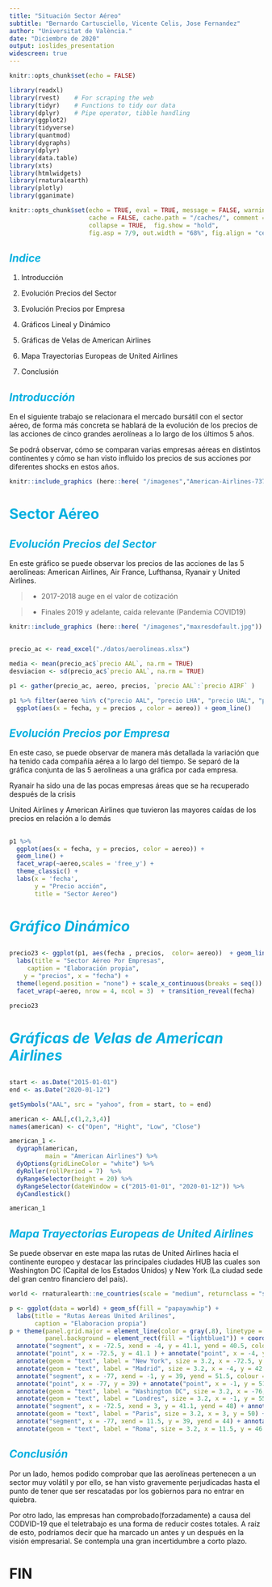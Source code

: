 ---
title: "Situación Sector Aéreo"
subtitle: "Bernardo Cartusciello, Vicente Celis, Jose Fernandez"
author: "Universitat de València."
date: "Diciembre de 2020"
output: ioslides_presentation
widescreen: true
---


```{r setup, include=FALSE}
knitr::opts_chunk$set(echo = FALSE)
```

```{r packages-setup, include = FALSE}
library(readxl)
library(rvest)    # For scraping the web
library(tidyr)    # Functions to tidy our data
library(dplyr)    # Pipe operator, tibble handling
library(ggplot2) 
library(tidyverse)
library(quantmod)
library(dygraphs)
library(dplyr)
library(data.table)
library(xts)
library(htmlwidgets)
library(rnaturalearth)
library(plotly)
library(gganimate)
```

```{r chunk_setup, include=FALSE}
knitr::opts_chunk$set(echo = TRUE, eval = TRUE, message = FALSE, warning = FALSE,
                      cache = FALSE, cache.path = "/caches/", comment = "#>",
                      collapse = TRUE,  fig.show = "hold",
                      fig.asp = 7/9, out.width = "68%", fig.align = "center")
```


## <FONT COLOR="sky-blue">*Indice*</FONT>

1. Introducción

2. Evolución Precios del Sector

3. Evolución Precios por Empresa

4. Gráficos Lineal y Dinámico

4. Gráficas de Velas de American Airlines

5. Mapa Trayectorias Europeas de United Airlines

6. Conclusión


## <FONT COLOR="sky-blue">*Introducción*</FONT> {.smaller}

En el siguiente trabajo se relacionara el mercado bursátil con el sector aéreo, de forma más concreta se hablará de la evolución de los precios de las acciones de cinco grandes aerolíneas a lo largo de los últimos 5 años. 

Se podrá observar, cómo se comparan varias empresas aéreas en distintos continentes y cómo se han visto influido los precios de sus acciones por diferentes shocks en estos años.

```{r, echo=FALSE, eval=TRUE}
knitr::include_graphics (here::here( "/imagenes","American-Airlines-737-Max.jpg"))

```

# <FONT COLOR="sky-blue">Sector Aéreo</FONT> 

## <FONT COLOR="sky-blue">*Evolución Precios del Sector*</FONT> {.smaller}

En este gráfico se puede observar los precios de las acciones de las 5 aerolíneas: American Airlines, Air France, Lufthansa, Ryanair y United Airlines.

> - 2017-2018 auge en el valor de cotización

> - Finales 2019 y adelante, caida relevante (Pandemia COVID19)

```{r, echo=FALSE, eval=TRUE}
knitr::include_graphics (here::here( "/imagenes","maxresdefault.jpg"))

```



##
```{r, echo = FALSE, include = TRUE}

precio_ac <- read_excel("./datos/aerolineas.xlsx")

media <- mean(precio_ac$`precio AAL`, na.rm = TRUE)    
desviacion <- sd(precio_ac$`precio AAL`, na.rm = TRUE) 

p1 <- gather(precio_ac, aereo, precios, `precio AAL`:`precio AIRF` )

p1 %>% filter(aereo %in% c("precio AAL", "precio LHA", "precio UAL", "precio RYA","precio AIRF")) %>% 
  ggplot(aes(x = fecha, y = precios , color = aereo)) + geom_line() 

```




## <FONT COLOR="sky-blue">*Evolución Precios por Empresa*</FONT>

En este caso, se puede observar de manera más detallada la variación que ha tenido cada compañía aérea a lo largo del tiempo. Se separó de la gráfica conjunta de las 5 aerolíneas a una gráfica por cada empresa.

Ryanair ha sido una de las pocas empresas áreas que se ha recuperado después de la crisis

United Airlines y American Airlines que tuvieron las mayores caídas de los precios en relación a lo demás


##
```{r, echo = FALSE, include = TRUE}
p1 %>%
  ggplot(aes(x = fecha, y = precios, color = aereo)) +
  geom_line() +
  facet_wrap(~aereo,scales = 'free_y') +
  theme_classic() +
  labs(x = 'fecha',
       y = "Precio acción",
       title = "Sector Aereo")

```

# <FONT COLOR="sky-blue">*Gráfico Dinámico*</FONT>


##
```{r precio23, echo = FALSE, include = TRUE}

precio23 <- ggplot(p1, aes(fecha , precios,  color= aereo))  + geom_line() + 
  labs(title = "Sector Aéreo Por Empresas",
     caption = "Elaboración propia",
    y = "precios", x = "fecha") +  
  theme(legend.position = "none") + scale_x_continuous(breaks = seq()) + 
  facet_wrap(~aereo, nrow = 4, ncol = 3)  + transition_reveal(fecha)

```

```{r echo= FALSE, eval = TRUE, out.width="80%"}
precio23
```


# <FONT COLOR="sky-blue">*Gráficas de Velas de American Airlines*</FONT> 


##
```{r, echo = FALSE, include = TRUE}

start <- as.Date("2015-01-01")
end <- as.Date("2020-01-12")

getSymbols("AAL", src = "yahoo", from = start, to = end)

american <- AAL[,c(1,2,3,4)]
names(american) <- c("Open", "Hight", "Low", "Close")

american_1 <-
  dygraph(american,
          main = "American Airlines") %>%
  dyOptions(gridLineColor = "white") %>%
  dyRoller(rollPeriod = 7)  %>%
  dyRangeSelector(height = 20) %>%
  dyRangeSelector(dateWindow = c("2015-01-01", "2020-01-12")) %>%
  dyCandlestick()

american_1
```


## <FONT COLOR="sky-blue">*Mapa Trayectorias Europeas de United Airlines*</FONT> {.smaller}

Se puede observar en este mapa las rutas de United Airlines hacia el continente europeo y destacar las principales ciudades HUB las cuales son Washington DC (Capital de los Estados Unidos) y New York (La ciudad sede del gran centro financiero del país).

```{r, echo = FALSE, include = TRUE, results='hide'}

world <- rnaturalearth::ne_countries(scale = "medium", returnclass = "sf")

p <- ggplot(data = world) + geom_sf(fill = "papayawhip") +
  labs(title = "Rutas Aereas United Arilines",
       caption = "Elaboracion propia")
p + theme(panel.grid.major = element_line(color = gray(.8), linetype = "dashed", size = 0.03),
          panel.background = element_rect(fill = "lightblue1")) + coord_sf(xlim = c(-130, 40.00), ylim = c(23, 60), expand = FALSE) +
  annotate("segment", x = -72.5, xend = -4, y = 41.1, yend = 40.5, colour = "black") +
  annotate("point", x = -72.5, y = 41.1 ) + annotate("point", x = -4, y = 40.5 ) +
  annotate(geom = "text", label = "New York", size = 3.2, x = -72.5, y = 43) +
  annotate(geom = "text", label = "Madrid", size = 3.2, x = -4, y = 42.5) +
  annotate("segment", x = -77, xend = -1, y = 39, yend = 51.5, colour = "black") +
  annotate("point", x = -77, y = 39) + annotate("point", x = -1, y = 51.5) +
  annotate(geom = "text", label = "Washington DC", size = 3.2, x = -76, y = 37.5) +
  annotate(geom = "text", label = "Londres", size = 3.2, x = -1, y = 55) +
  annotate("segment", x = -72.5, xend = 3, y = 41.1, yend = 48) + annotate("point", x = 3, y = 48) +
  annotate(geom = "text", label = "Paris", size = 3.2, x = 3, y = 50) +
  annotate("segment", x = -77, xend = 11.5, y = 39, yend = 44) + annotate("point", x =11.5, y = 44) +
  annotate(geom = "text", label = "Roma", size = 3.2, x = 11.5, y = 46.5)
```

## <FONT COLOR="sky-blue">*Conclusión*</FONT>

Por un lado, hemos podido comprobar que las aerolíneas pertenecen a un sector muy volátil y por ello, se han visto gravemente perjudicadas hasta el punto de tener que ser rescatadas por los gobiernos para no entrar en quiebra.


Por otro lado, las empresas han comprobado(forzadamente) a causa del CODVID-19 que el teletrabajo es una forma de reducir costes totales. A raíz de esto, podríamos decir que ha marcado un antes y un después en la visión empresarial. Se contempla una gran incertidumbre a corto plazo.



# FIN



